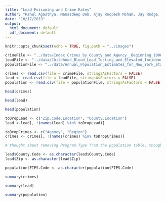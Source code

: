 ```yaml
---
title: "Lead Poisoning and Crime Rates"
author: "Rahul Agasthya, Manasdeep Deb, Ajay Roopesh Mohan, Jay Rodge, Nicholas Tating"
date: "10/17/2019"
output:
  html_document: default
  pdf_document: default
---
```


```r
knitr::opts_chunk$set(echo = TRUE, fig.path = "../images")
```

```r
crimeFile <- "../data/Index_Crimes_by_County_and_Agency__Beginning_1990.csv"
leadFile <- "../data/Childhood_Blood_Lead_Testing_and_Elevated_Incidence_by_Zip_Code__Beginning_2000.csv"
populationFile <- "../data/Annual_Population_Estimates_for_New_York_State_and_Counties__Beginning_1970.csv"

crimes <- read.csv(file = crimeFile, stringsAsFactors = FALSE)
lead <- read.csv(file = leadFile, stringsAsFactors = FALSE)
population <- read.csv(file = populationFile, stringsAsFactors = FALSE)
```

```r
head(crimes)
```

```r
head(lead)
```

```r
head(population)
```

```r
toDropLead <- c("Zip.Code.Location", "County.Location")
lead <-lead[, !(names(lead) %in% toDropLead)]

toDropCrimes <- c("Agency", "Region")
crimes <- crimes[, !(names(crimes) %in% toDropCrimes)]

# thought about removing Program.Type from the population table, though the numbers could affect our analysis https://en.wikipedia.org/wiki/Intercensal_estimate
```

```r
lead$County.Code <- as.character(lead$County.Code)
lead$Zip <- as.character(lead$Zip)

population$FIPS.Code <- as.character(population$FIPS.Code)
```

```r
summary(crimes)
```

```r
summary(lead)
```

```r
summary(population)
```